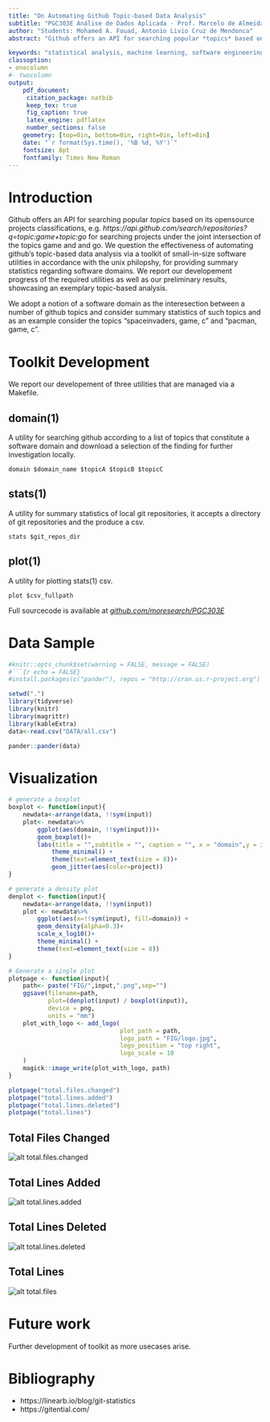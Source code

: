 ```yaml
--- 
title: "On Automating Github Topic-based Data Analysis" 
subtitle: "PGC303E Análise de Dados Aplicada - Prof. Marcelo de Almeida Maia"
author: "Students: Mohamed A. Fouad, Antonio Livio Cruz de Mendonca"
abstract: "Github offers an API for searching popular *topics* based on its opensource projects classifications. We adopt a notion of a software domain as the interesection between a number of github topics. We question the effectiveness of automating github's topic-based data analysis via a toolkit of small-in-size software utilities in accordance with the unix philopshy, that provide summary statistics regarding software domains. We report our developement progress of the required utilities as well as our preliminary results, showcasing an exemplary topic-based analysis." 

keywords: "statistical analysis, machine learning, software engineering"
classoption:
- onecolumn
#- twocolumn
output: 
    pdf_document:
     citation_package: natbib
     keep_tex: true
     fig_caption: true
     latex_engine: pdflatex
     number_sections: false 
    geometry: [top=0in, bottom=0in, right=0in, left=0in]
    date: "`r format(Sys.time(), '%B %d, %Y')`"
    fontsize: 8pt
    fontfamily: Times New Roman
---
```

# Introduction 
Github offers an API for searching popular *topics* based on its opensource projects classifications, e.g. *https://api.github.com/search/repositories?q=topic:game+topic:go* for searching projects under the joint intersection of the topics game and and go. We question the effectiveness of automating github's topic-based data analysis via a toolkit of small-in-size software utilities in accordance with the unix philopshy, for providing summary statistics regarding software domains. We report our developement progress of the required utilities as well as our preliminary results, showcasing an exemplary topic-based analysis. 

We adopt a notion of a software domain as the interesection between a number of github topics and consider summary statistics of such topics and as an example consider the topics "spaceinvaders, game, c" and "pacman, game, c". 

# Toolkit Development 
We report our developement of three utilities that are managed via a Makefile.

## domain(1)
A utility  for searching github according to a list of topics that constitute a software domain and download a selection of the finding for further investigation locally.  

```shell
domain $domain_name $topicA $topicB $topicC
```

## stats(1)
A utility for summary statistics of local git repositories, it accepts a directory of git repositories and the produce a csv.  

```shell
stats $git_repos_dir
```

## plot(1)
A utility for plotting stats(1) csv.  

```shell
plot $csv_fullpath
```
Full sourcecode is available at *[github.com/moresearch/PGC303E](https://github.com/moresearch/PGC303E.git)*

\newpage

# Data Sample

```r
#knitr::opts_chunk$set(warning = FALSE, message = FALSE) 
#```{r echo = FALSE}
#install.packages(c("pander"), repos = "http://cran.us.r-project.org")

setwd(".")
library(tidyverse)
library(knitr) 
library(magrittr)
library(kableExtra)
data<-read.csv("DATA/all.csv")

pander::pander(data)

```
\newpage

# Visualization

```r
# generate a boxplot
boxplot <- function(input){
	newdata<-arrange(data, !!sym(input)) 
	plot<- newdata%>%
		ggplot(aes(domain, !!sym(input)))+
		geom_boxplot()+ 
		labs(title = "",subtitle = "", caption = "", x = "domain",y = input) +
			theme_minimal() +
			theme(text=element_text(size = 8))+
			geom_jitter(aes(color=project)) 
}

# generate a density plot
denplot <- function(input){
	newdata<-arrange(data, !!sym(input)) 
	plot <- newdata%>%
		ggplot(aes(x=!!sym(input), fill=domain)) +
		geom_density(alpha=0.3)+
		scale_x_log10()+
		theme_minimal() +
		theme(text=element_text(size = 8)) 
}

# Generate a single plot
plotpage <- function(input){
	path<- paste("FIG/",input,".png",sep="")
	ggsave(filename=path, 
		   plot=(denplot(input) / boxplot(input)), 
		   device = png, 
		   units = "mm")
	plot_with_logo <- add_logo(
							   plot_path = path, 
							   logo_path = "FIG/logo.jpg", 
							   logo_position = "top right", 
							   logo_scale = 10 
	)
	magick::image_write(plot_with_logo, path)
}

plotpage("total.files.changed") 
plotpage("total.lines.added") 
plotpage("total.lines.deleted") 
plotpage("total.lines") 

```

## Total Files Changed
![alt total.files.changed](FIG/total.files.changed.png)
\newpage

## Total Lines Added 
![alt total.lines.added](FIG/total.lines.added.png)
\newpage

## Total Lines Deleted 
![alt total.lines.deleted](FIG/total.lines.deleted.png)
\newpage

## Total Lines 
![alt total.files](FIG/total.lines.png)
\newpage

# Future work
Further development of toolkit as more usecases arise.

# Bibliography
- https://linearb.io/blog/git-statistics
- https://gitential.com/
